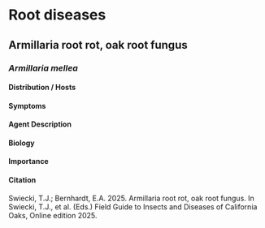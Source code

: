 # Root diseases {#rootdis}

## Armillaria root rot, oak root fungus  {-}

### *Armillaria mellea* {-}


#### Distribution / Hosts {-}



#### Symptoms {-}



#### Agent Description {-}



#### Biology {-}



#### Importance {-}



#### Citation {-}

Swiecki, T.J.; Bernhardt, E.A. 2025. Armillaria root rot, oak root fungus. In Swiecki, T.J., et al. (Eds.) Field Guide to Insects and Diseases of California Oaks, Online edition 2025.
